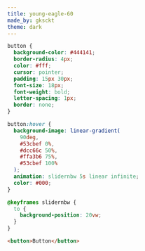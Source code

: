 ```yaml
---
title: young-eagle-60
made_by: gksckt
theme: dark
---
```


```css
button {
  background-color: #444141;
  border-radius: 4px;
  color: #fff;
  cursor: pointer;
  padding: 15px 30px;
  font-size: 18px;
  font-weight: bold;
  letter-spacing: 1px;
  border: none;
}

button:hover {
  background-image: linear-gradient(
    90deg,
    #53cbef 0%,
    #dcc66c 50%,
    #ffa3b6 75%,
    #53cbef 100%
  );
  animation: slidernbw 5s linear infinite;
  color: #000;
}

@keyframes slidernbw {
  to {
    background-position: 20vw;
  }
}
```

```html
<button>Button</button>
```
